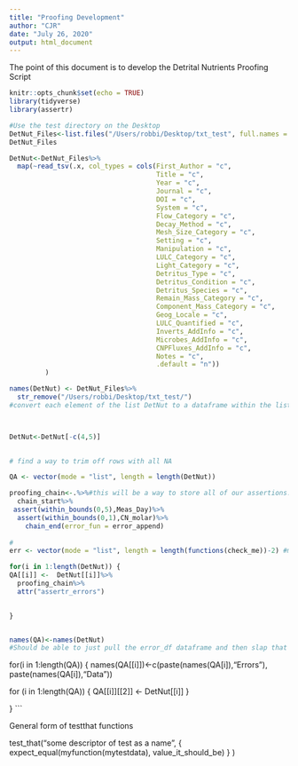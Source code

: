 ```yaml
---
title: "Proofing Development"
author: "CJR"
date: "July 26, 2020"
output: html_document
---
```

The point of this document is to develop the Detrital Nutrients Proofing Script
```r
knitr::opts_chunk$set(echo = TRUE)
library(tidyverse)
library(assertr)

```

```r
#Use the test directory on the Desktop
DetNut_Files<-list.files("/Users/robbi/Desktop/txt_test", full.names = TRUE) #Obviously change this to where you need to
DetNut_Files

```

```r
DetNut<-DetNut_Files%>%
  map(~read_tsv(.x, col_types = cols(First_Author = "c",
                                     Title = "c",
                                     Year = "c",
                                     Journal = "c",
                                     DOI = "c",
                                     System = "c",
                                     Flow_Category = "c",
                                     Decay_Method = "c",
                                     Mesh_Size_Category = "c",
                                     Setting = "c",
                                     Manipulation = "c",
                                     LULC_Category = "c",
                                     Light_Category = "c",
                                     Detritus_Type = "c",
                                     Detritus_Condition = "c",
                                     Detritus_Species = "c",
                                     Remain_Mass_Category = "c",
                                     Component_Mass_Category = "c",
                                     Geog_Locale = "c",
                                     LULC_Quantified = "c",
                                     Inverts_AddInfo = "c",
                                     Microbes_AddInfo = "c",
                                     CNPFluxes_AddInfo = "c",
                                     Notes = "c",
                                     .default = "n"))
         )

names(DetNut) <- DetNut_Files%>%
  str_remove("/Users/robbi/Desktop/txt_test/")
#convert each element of the list DetNut to a dataframe within the list "DetNut"



DetNut<-DetNut[-c(4,5)]
  

# find a way to trim off rows with all NA


```




```r
QA <- vector(mode = "list", length = length(DetNut))

proofing_chain<-.%>%#this will be a way to store all of our assertions. For now, just keeping at two unrealistic assertions provides the challenge needed to correctly code writing multiple sets of assertion errors for each paper because each assertion writes its own list at least the way this is looped currently
  chain_start%>%
 assert(within_bounds(0,5),Meas_Day)%>%
  assert(within_bounds(0,1),CN_molar)%>%
    chain_end(error_fun = error_append)
  
#
err <- vector(mode = "list", length = length(functions(check_me))-2) #make err a list within QA? Doesn't work as is.

for(i in 1:length(DetNut)) {
QA[[i]] <-  DetNut[[i]]%>%
  proofing_chain%>%
  attr("assertr_errors")

 
}


names(QA)<-names(DetNut)
#Should be able to just pull the error_df dataframe and then slap that end to end into a larger dataframe for each paper/list, somehow...

```

for(i in 1:length(QA)) {
names(QA[[i]])<-c(paste(names(QA[i]),"Errors"), paste(names(QA[i]),"Data"))

for (i in 1:length(QA)) {
  QA[[i]][[2]] <- DetNut[[i]]
}


}
```

General form of testthat functions

test_that("some descriptor of test as a name",
          {
           expect_equal(myfunction(mytestdata), value_it_should_be) 
          }
  )
  